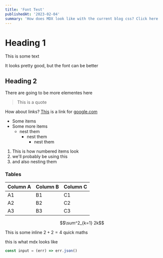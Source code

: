 ```yaml
---
title: 'Font Test'
publishedAt: '2023-02-04'
summary: 'How does MDX look like with the current blog css? Click here to find out!'
---
```



<Counter />


# Heading 1

This is some text

It looks pretty good, but the font can be better

## Heading 2

There are going to be more elementes here

> This is a quote

How about links? [This](https://google.com) is a link for [google.com](https://google.com)

- Some items
- Some more items
  - nest them
    - nest them
      - nest them

1. This is how numbered items look
2. we'll probably be using this 
  1. and also nesting them

### Tables

| Column A | Column B | Column C |
| -------- | -------- | -------- |
| A1       | B1       | C1       |
| A2       | B2       | C2       |
| A3       | B3       | C3       |


$$\sum^2_{k=1} 2k$$

This is some inline $2 + 2 = 4$ quick maths

this is what mdx looks like

```js
const input = (err) => err.json()
```
